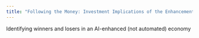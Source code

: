 ```yaml
---
title: "Following the Money: Investment Implications of the Enhancement Thesis"
---
```


Identifying winners and losers in an AI-enhanced (not automated) economy


